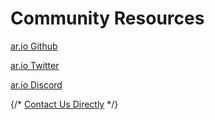 # Community Resources

[ar.io Github](https://github.com/ar-io)

[ar.io Twitter](https://twitter.com/ar_io_network)

[ar.io Discord](https://discord.gg/7zUPfN4D6g)

{/* [Contact Us Directly](mailto:info@ar.io) */}